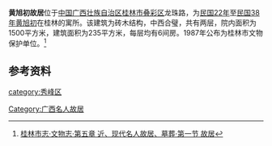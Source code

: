 {{文物保护单位
| 级别 = 市县级
| 省名 = 广西壮族自治区
| 市/县名 = 桂林市
| 图片 = 
| 名称 = 黄旭初故居
| 编号 = 
| 分类 = 近现代重要史迹及代表性建筑
| 时代 = [[中華民國|民国]]
| 所在 = [[桂林市|桂林市]][[秀峰区|秀峰区]]
| 登录 = 1987年 
}}
'''黄旭初故居'''位于[[中国|中国]][[广西壮族自治区|广西壮族自治区]][[桂林市|桂林市]][[叠彩区|叠彩区]]龙珠路，为[[民国22年|民国22年]]至[[民国38年|民国38年]][[黄旭初|黄旭初]]在桂林的寓所。该建筑为砖木结构，中西合璧，共有两层，院内面积为1500平方米，建筑面积为235平方米，每层均有6间房。1987年公布为桂林市文物保护单位。<ref>[http://www.gxdqw.com/bin/mse.exe?seachword=&K=b&A=10&rec=224&run=13 桂林市志·文物志·第五章 近、现代名人故居、墓葬·第一节 故居]{{dead link|date=2018年2月 |bot=InternetArchiveBot |fix-attempted=yes }}</ref>

==参考资料==
{{reflist}}

[[category:秀峰区|category:秀峰区]]
[[Category:广西名人故居|Category:广西名人故居]]